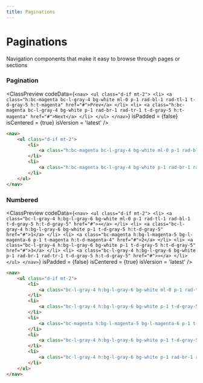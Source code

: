 ```yaml
---
title: Paginations
---
```



# Paginations

Navigation components that make it easy to browse through pages or sections

### Pagination

<ClassPreview
  codeData={`
    <nav>
      <ul class="d-if mt-2">
          <li>
              <a class="h:bc-magenta bc-l-gray-4 bg-white ml-0 p-1 rad-bl-1 rad-tl-1 t-d-gray-5 h:t-magenta" href="#">Prev</a>
          </li>
          <li>
              <a class="h:bc-magenta bc-l-gray-4 bg-white p-1 rad-br-1 rad-tr-1 t-d-gray-5 h:t-magenta" href="#">Next</a>
          </li>
      </ul>
    </nav>
  `}
  isPadded = {false}
  isCentered = {true}
  isVersion = 'latest'
/>

```html
<nav>
    <ul class="d-if mt-2">
        <li>
            <a class="h:bc-magenta bc-l-gray-4 bg-white ml-0 p-1 rad-bl-1 rad-tl-1 t-d-gray-5 h:t-magenta" href="#">Prev</a>
        </li>
        <li>
            <a class="h:bc-magenta bc-l-gray-4 bg-white p-1 rad-br-1 rad-tr-1 t-d-gray-5 h:t-magenta" href="#">Next</a>
        </li>
    </ul>
</nav>
```

### Numbered

<ClassPreview
  codeData={`
    <nav>
        <ul class="d-if mt-2">
            <li>
                <a class="bc-l-gray-4 h:bg-l-gray-6 bg-white ml-0 p-1 rad-tl-1 rad-bl-1 t-d-gray-5 h:t-d-gray-5" href="#">«</a>
            </li>
            <li>
                <a class="bc-l-gray-4 h:bg-l-gray-6 bg-white p-1 t-d-gray-5 h:t-d-gray-5" href="#">1</a>
            </li>
            <li>
                <a class="bc-magenta h:bg-l-magenta-5 bg-l-magenta-6 p-1 t-magenta h:t-d-magenta-4" href="#">2</a>
            </li>
            <li>
                <a class="bc-l-gray-4 h:bg-l-gray-6 bg-white p-1 t-d-gray-5 h:t-d-gray-5" href="#">3</a>
            </li>
            <li>
                <a class="bc-l-gray-4 h:bg-l-gray-6 bg-white p-1 rad-br-1 rad-tr-1 t-d-gray-5 h:t-d-gray-5" href="#">»</a>
            </li>
        </ul>
    </nav>
  `}
  isPadded = {false}
  isCentered = {true}
  isVersion = 'latest'
/>

```html
<nav>
    <ul class="d-if mt-2">
        <li>
            <a class="bc-l-gray-4 h:bg-l-gray-6 bg-white ml-0 p-1 rad-tl-1 rad-bl-1 t-d-gray-5 h:t-d-gray-5" href="#">«</a>
        </li>
        <li>
            <a class="bc-l-gray-4 h:bg-l-gray-6 bg-white p-1 t-d-gray-5 h:t-d-gray-5" href="#">1</a>
        </li>
        <li>
            <a class="bc-magenta h:bg-l-magenta-5 bg-l-magenta-6 p-1 t-magenta h:t-d-magenta-4" href="#">2</a>
        </li>
        <li>
            <a class="bc-l-gray-4 h:bg-l-gray-6 bg-white p-1 t-d-gray-5 h:t-d-gray-5" href="#">3</a>
        </li>
        <li>
            <a class="bc-l-gray-4 h:bg-l-gray-6 bg-white p-1 rad-br-1 rad-tr-1 t-d-gray-5 h:t-d-gray-5" href="#">»</a>
        </li>
    </ul>
</nav>
```